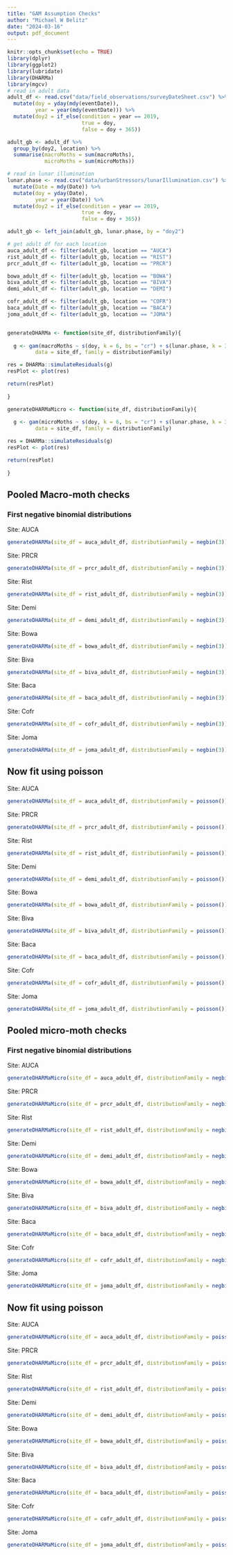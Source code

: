 ```yaml
---
title: "GAM Assumption Checks"
author: "Michael W Belitz"
date: "2024-03-16"
output: pdf_document
---
```


```r
knitr::opts_chunk$set(echo = TRUE)
library(dplyr)
library(ggplot2)
library(lubridate)
library(DHARMa)
library(mgcv)
# read in adult data
adult_df <- read.csv("data/field_observations/surveyDateSheet.csv") %>% 
  mutate(doy = yday(mdy(eventDate)),
         year = year(mdy(eventDate))) %>% 
  mutate(doy2 = if_else(condition = year == 2019,
                        true = doy,
                        false = doy + 365))

adult_gb <- adult_df %>% 
  group_by(doy2, location) %>% 
  summarise(macroMoths = sum(macroMoths),
            microMoths = sum(microMoths))

# read in lunar illumination
lunar.phase <- read.csv("data/urbanStressors/lunarIllumination.csv") %>% 
  mutate(Date = mdy(Date)) %>% 
  mutate(doy = yday(Date),
         year = year(Date)) %>% 
  mutate(doy2 = if_else(condition = year == 2019,
                        true = doy,
                        false = doy + 365))

adult_gb <- left_join(adult_gb, lunar.phase, by = "doy2")

# get adult df for each location
auca_adult_df <- filter(adult_gb, location == "AUCA")
rist_adult_df <- filter(adult_gb, location == "RIST")
prcr_adult_df <- filter(adult_gb, location == "PRCR")

bowa_adult_df <- filter(adult_gb, location == "BOWA")
biva_adult_df <- filter(adult_gb, location == "BIVA")
demi_adult_df <- filter(adult_gb, location == "DEMI")

cofr_adult_df <- filter(adult_gb, location == "COFR")
baca_adult_df <- filter(adult_gb, location == "BACA")
joma_adult_df <- filter(adult_gb, location == "JOMA")


generateDHARMa <- function(site_df, distributionFamily){
  
  g <- gam(macroMoths ~ s(doy, k = 6, bs = "cr") + s(lunar.phase, k = 3, bs = "cr"),  
         data = site_df, family = distributionFamily)

res = DHARMa::simulateResiduals(g)
resPlot <- plot(res)

return(resPlot)
  
}

generateDHARMaMicro <- function(site_df, distributionFamily){
  
  g <- gam(microMoths ~ s(doy, k = 6, bs = "cr") + s(lunar.phase, k = 3, bs = "cr"),  
         data = site_df, family = distributionFamily)

res = DHARMa::simulateResiduals(g)
resPlot <- plot(res)

return(resPlot)
  
}

```

## Pooled Macro-moth checks

### First negative binomial distributions

Site: AUCA
```r

generateDHARMa(site_df = auca_adult_df, distributionFamily = negbin(3))

```

Site: PRCR
```r

generateDHARMa(site_df = prcr_adult_df, distributionFamily = negbin(3))

```

Site: Rist
```r

generateDHARMa(site_df = rist_adult_df, distributionFamily = negbin(3))

```

Site: Demi
```r

generateDHARMa(site_df = demi_adult_df, distributionFamily = negbin(3))

```

Site: Bowa
```r

generateDHARMa(site_df = bowa_adult_df, distributionFamily = negbin(3))

```

Site: Biva
```r

generateDHARMa(site_df = biva_adult_df, distributionFamily = negbin(3))

```

Site: Baca
```r

generateDHARMa(site_df = baca_adult_df, distributionFamily = negbin(3))

```

Site: Cofr
```r

generateDHARMa(site_df = cofr_adult_df, distributionFamily = negbin(3))

```

Site: Joma
```r

generateDHARMa(site_df = joma_adult_df, distributionFamily = negbin(3))

```

## Now fit using poisson

Site: AUCA
```r

generateDHARMa(site_df = auca_adult_df, distributionFamily = poisson())

```

Site: PRCR
```r

generateDHARMa(site_df = prcr_adult_df, distributionFamily = poisson())

```

Site: Rist
```r

generateDHARMa(site_df = rist_adult_df, distributionFamily = poisson())

```

Site: Demi
```r

generateDHARMa(site_df = demi_adult_df, distributionFamily = poisson())

```

Site: Bowa
```r

generateDHARMa(site_df = bowa_adult_df, distributionFamily = poisson())

```

Site: Biva
```r

generateDHARMa(site_df = biva_adult_df, distributionFamily = poisson())

```

Site: Baca
```r

generateDHARMa(site_df = baca_adult_df, distributionFamily = poisson())

```

Site: Cofr
```r

generateDHARMa(site_df = cofr_adult_df, distributionFamily = poisson())

```

Site: Joma
```r

generateDHARMa(site_df = joma_adult_df, distributionFamily = poisson())

```

## Pooled micro-moth checks

### First negative binomial distributions

Site: AUCA
```r

generateDHARMaMicro(site_df = auca_adult_df, distributionFamily = negbin(3))

```

Site: PRCR
```r

generateDHARMaMicro(site_df = prcr_adult_df, distributionFamily = negbin(3))

```

Site: Rist
```r

generateDHARMaMicro(site_df = rist_adult_df, distributionFamily = negbin(3))

```

Site: Demi
```r

generateDHARMaMicro(site_df = demi_adult_df, distributionFamily = negbin(3))

```

Site: Bowa
```r

generateDHARMaMicro(site_df = bowa_adult_df, distributionFamily = negbin(3))

```

Site: Biva
```r

generateDHARMaMicro(site_df = biva_adult_df, distributionFamily = negbin(3))

```

Site: Baca
```r

generateDHARMaMicro(site_df = baca_adult_df, distributionFamily = negbin(3))

```

Site: Cofr
```r

generateDHARMaMicro(site_df = cofr_adult_df, distributionFamily = negbin(3))

```

Site: Joma
```r

generateDHARMaMicro(site_df = joma_adult_df, distributionFamily = negbin(3))

```

## Now fit using poisson

Site: AUCA
```r

generateDHARMaMicro(site_df = auca_adult_df, distributionFamily = poisson())

```

Site: PRCR
```r

generateDHARMaMicro(site_df = prcr_adult_df, distributionFamily = poisson())

```

Site: Rist
```r

generateDHARMaMicro(site_df = rist_adult_df, distributionFamily = poisson())

```

Site: Demi
```r

generateDHARMaMicro(site_df = demi_adult_df, distributionFamily = poisson())

```

Site: Bowa
```r

generateDHARMaMicro(site_df = bowa_adult_df, distributionFamily = poisson())

```

Site: Biva
```r

generateDHARMaMicro(site_df = biva_adult_df, distributionFamily = poisson())

```

Site: Baca
```r

generateDHARMaMicro(site_df = baca_adult_df, distributionFamily = poisson())

```

Site: Cofr
```r

generateDHARMaMicro(site_df = cofr_adult_df, distributionFamily = poisson())

```

Site: Joma
```r

generateDHARMaMicro(site_df = joma_adult_df, distributionFamily = poisson())

```